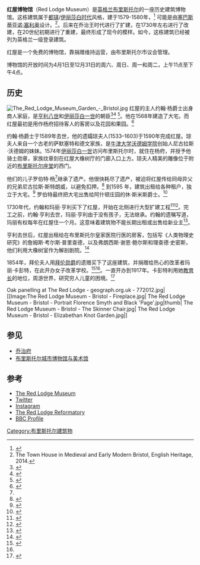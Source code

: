 {{Infobox Historic building
|image=Redlodge2.JPG
|name=红屋博物馆
|coordinates = {{coord|51.455556|-2.599583|display=inline,title}}
|map_type=Bristol
|location_town= Park Row, [[布里斯托尔|布里斯托尔]]公园行
|location_country=[[英格兰|英格兰]]
|client=John Yonge 约翰·永格
|completion_date=1580
|website= [https://www.bristolmuseums.org.uk/red-lodge-museum/ The Red Lodge Museum]
}}
'''红屋博物馆'''（Red Lodge Museum）是[[英格兰|英格兰]][[布里斯托尔|布里斯托尔]]的一座历史建筑博物馆。这栋建筑属于[[都铎时代建筑|都铎]]/[[伊丽莎白时代建筑|伊丽莎白时代]]风格，建于1579-1580年，<ref name=" Bristol Council Red Lodge Museum ">{{cite web|year=2012 |url=http://www.bristol.gov.uk/page/leisure-and-culture/red-lodge-museum |title=Red Lodge Museum |publisher=Bristol City Council |accessdate=16 September 2013|archiveurl=https://web.archive.org/web/20130929113311/http://www.bristol.gov.uk/page/leisure-and-culture/red-lodge-museum |archivedate=29 September 2013 }}</ref> 可能是由[[塞巴斯蒂亚诺·塞利奥|塞巴斯蒂亚诺·塞利奥]]设计。<ref name="Leech">The Town House in Medieval and Early Modern Bristol, English Heritage, 2014.</ref>。后来在乔治王时代进行了扩建，在1730年左右进行了改建，在20世纪初期进行了重建，最终形成了现今的模样。如今，这栋建筑已经被列为英格兰一级登录建筑。

红屋是一个免费的博物馆，靠捐赠维持运营，由布里斯托尔市议会管理。

博物馆的开放时间为4月1日至12月31日的周六、周日、周一和周二，上午11点至下午4点。

==历史==
[[Image:The_Red_Lodge_Museum_Garden_-_Bristol.jpg|thumb]]
红屋的主人约翰·杨爵士出身商人家庭，是[[亨利八世|亨利八世]]和[[伊丽莎白一世|伊丽莎白一世]]的朝臣<ref name="A Bristol Miscellany">{{cite book | year = 1985 | url = https://books.google.com/books?id=bYBnAAAAMAAJ&q=john+young+bristol+courtier&pg=PA6 | title = A Bristol Miscellany| publisher = Alan Sutton Publishing Limited | accessdate = 16 September 2013}}</ref><ref>{{cite journal|last1=Maclean |first1=John |title=The Family of Yonge, or Young, of Bristol, and on the Red Lodge |journal=Transactions of the Bristol and Gloucestershire Archaeological Society |date=1890 |volume=15 |pages=227–245 |url=http://www2.glos.ac.uk/bgas/tbgas/v015/bg015227.pdf|archiveurl=https://web.archive.org/web/20160305014355/http://www2.glos.ac.uk/bgas/tbgas/v015/bg015227.pdf |archivedate= 5 March 2016 }}</ref>  <ref name=" Feuding Gentry ">{{cite web|year=2004 |url=http://www2.glos.ac.uk/bgas/tbgas/v122/bg122153.pdf |title=Feuding Gentry and an Affray on College Green, Bristol, in 1579 |publisher=Bristol and Gloucestershire Archaeological Society |accessdate=16 September 2013 |archiveurl=https://web.archive.org/web/20131029201338/http://www2.glos.ac.uk/bgas/tbgas/v122/bg122153.pdf |archivedate=29 October 2013 }}</ref>。他在1568年建造了大宅。而红屋最初是用作杨府招待客人的客房以及花园和果园。<ref name=" Black Lives ">{{cite book | year = 2008 | url = https://books.google.com/books?id=B2F-SVZD08kC&q=red+lodge+john+young&pg=PA208 | title = Black Lives in the English Archives, 1500–1677| publisher = Ashgate Publishing |isbn = 9780754656951| accessdate = 16 September 2013}}</ref>

约翰·杨爵士于1589年去世，他的遗孀琼夫人(1533–1603)于1590年完成红屋。琼夫人来自一个古老的萨默塞特和德文家族，是[[牛津大学沃德姆学院|牛津大学沃德姆学院]]创始人尼古拉斯·沃德姆的妹妹。1574年[[伊丽莎白一世|伊丽莎白一世]]访问布里斯托尔时，就住在杨府，并授予他骑士勋章，家族纹章刻在红屋大橡树厅的门廊入口上方。琼夫人精美的雕像位于附近的[[布里斯托尔座堂|布里斯托尔座堂]]的西门。

他们的儿子罗伯特·杨<ref name=" Feuding Gentry " />继承了遗产。他很快耗尽了遗产，被迫将红屋传给同母异父的兄弟尼古拉斯·斯特朗威，以避免扣押。<ref name=" A Chronological Outline of the History of Bristol ">{{cite book | year = 1824 | url = https://books.google.com/books?id=_9JCAAAAYAAJ&q=red+lodge+nicholas+strangeways&pg=PA161 | title = A Chronological Outline of the History of Bristol and the Stranger's Guide Through its Streets and Neighbourhood| publisher = John Evans | accessdate = 16 September 2013}}</ref> 到1595 年，建筑出租给各种租户，独立于大宅。<ref name=" Pastscape ">{{PastScape | year = 2007 | mnumber = 1008234 | mname= Red Lodge Museum| accessdate = 16 September 2013}}</ref> 罗伯特最终把大宅出售给阿什顿庄园的休·斯米斯爵士。<ref name=" ONDB Smyth ">{{cite web | year = 2013 | url = http://www.oxforddnb.com/templates/article.jsp?articleid=71874&back= | title = Oxford DNB Smyth Family| publisher = Oxford DNB | accessdate = 16 September 2013}}</ref>

1730年代，约翰和玛丽·亨利买下了红屋，开始在北侧进行大型扩建工程<ref name=" Time Travel Britain ">{{cite web | year = 2006 | url = http://www.timetravel-britain.com/articles/houses/lodge.shtml | title = Time Travel Britain: Bristol's Red Lodge and it's Elizabethan Knot Garden | publisher = Yvonne Cuthbertson | accessdate = 16 September 2013 | archive-date = 2013-08-29 | archive-url = https://web.archive.org/web/20130829205106/http://www.timetravel-britain.com/articles/houses/lodge.shtml | dead-url = no }}</ref><ref name=" Pevsner Bristol ">{{cite book | year = 2004 | url = https://archive.org/details/bristol0000foyl | url-access = registration | page = [https://archive.org/details/bristol0000foyl/page/250 250] | quote = red lodge bristol parlour ceiling. | title = Bristol Pevsner Guide (Andrew Foyle)| publisher = Yale | accessdate = 16 September 2013}}</ref>。完工之前，约翰·亨利去世，玛丽·亨利由于没有孩子，无法继承。约翰的遗嘱写道，玛丽有权每年在红屋住一个月。这意味着建筑物不能长期出租或出售给新业主<ref>{{cite web|title=1747 February 11 Copy of Will of John Day of Bristol, esq., – inter alia, the Red...|url=http://discovery.nationalarchives.gov.uk/details/rd/81744280-cac7-49ea-976c-ebb159a84963|publisher=National Archives|accessdate=6 December 2015|archive-date=2016-03-04|archive-url=https://web.archive.org/web/20160304043754/http://discovery.nationalarchives.gov.uk/details/rd/81744280-cac7-49ea-976c-ebb159a84963|dead-url=no}}</ref>。

亨利去世后，红屋出租给在布里斯托尔皇家医院行医的房客，包括写《人类物理史研究》的詹姆斯·考尔斯·普里查德，以及弗朗西斯·谢恩·鲍尔斯和理查德·史密斯，他们利用大橡树室作为解剖剧院。<ref name=" Bristol's Anatomy History ">{{cite web | year = 2003 | url = http://d-mis-web.ana.bris.ac.uk/personal/mark/Anatomy_teaching_in_bristol.htm | title = University of Bristol D-mis homepage | publisher = University of Bristol | accessdate = 16 September 2013| archiveurl = https://archive.is/20130917205750/http://d-mis-web.ana.bris.ac.uk/personal/mark/Anatomy_teaching_in_bristol.htm | archivedate = 17 September 2013}}</ref>

1854年，拜伦夫人用[[拜伦勋爵|拜伦勋爵]]的遗赠买下了这座建筑，并捐赠给热心的改革者玛丽·卡彭特，在此开办女子改革学校。<ref name=" Victorian Childhood ">{{cite book | year = 1987 | url = https://books.google.com/books?id=xptgUkJxJQsC&q=red+lodge+bristol+1854+Mary+Carpenter&pg=PA287 | title = Victorian Childhood: Themes and Variations| publisher = University of New York |isbn = 9780887065446| accessdate = 16 September 2013}}</ref><ref name=" Mary Carpenter and the Children of the Streets " />。一直开办到1917年。卡彭特利用她[[教育长|教育长]]的地位，周游世界，研究穷人儿童的困境。<ref name=" Mary Carpenter and the Children of the Streets ">{{cite book | year = 1976 | url = https://books.google.com/books?id=wkVHAAAAMAAJ&q=red+lodge+bristol+1854+Mary+Carpenter | title = Mary Carpenter and the Children of the Streets| publisher = Heinemann Educational | accessdate = 16 September 2013}}</ref> 

<gallery>
Oak panelling at The Red Lodge - geograph.org.uk - 772012.jpg|
[[Image:The Red Lodge Museum - Bristol - Fireplace.jpg|
The Red Lodge Museum - Bristol - Portrait Florence Smyth and Black 'Page'.jpg|thumb|
The Red Lodge Museum - Bristol - The Skinner Chair.jpg|
The Red Lodge Museum - Bristol - Elizabethan Knot Garden.jpg|]
</gallery>

==参见==
* [[乔治府|乔治府]]
* [[布里斯托尔城市博物馆与美术馆|布里斯托尔城市博物馆与美术馆]]

==参考==
{{Reflist|33em}}
{{布里斯托尔}}
* [http://www.bristolmuseums.org.uk/red-lodge-museum/ The Red Lodge Museum] {{Wayback|url=http://www.bristolmuseums.org.uk/red-lodge-museum/ |date=20210204010518 }}
* [https://twitter.com/@redlodgemuseum Twitter]
* [http://www.instagram.com/bristolmuseums Instagram] {{Wayback|url=http://www.instagram.com/bristolmuseums |date=20160103150759 }}
* [http://www.childrenshomes.org.uk/BristolRedLodgeRfy/ The Red Lodge Reformatory] {{Wayback|url=http://www.childrenshomes.org.uk/BristolRedLodgeRfy/ |date=20141016161936 }}
* [https://www.bbc.co.uk/bristol/content/articles/2006/02/07/redlodge_feature.shtml BBC Profile] {{Wayback|url=https://www.bbc.co.uk/bristol/content/articles/2006/02/07/redlodge_feature.shtml |date=20121107221935 }}
[[Category:布里斯托尔建筑物|Category:布里斯托尔建筑物]]